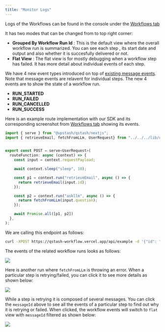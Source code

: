 ```yaml
---
title: "Monitor Logs"
---
```



Logs of the Workflows can be found in the console under the [Workflows tab](https://console.upstash.com/qstash?tab=workflows)

It has two modes that can be changed from to top right corner: 
- **Grouped By Workflow Run Id** : This is the default view where the overall workflow run is summarized. You can see each step 
, its start date and output and also whether it is succesfully delivered or not. 
- **Flat View** : The flat view is for mostly debugging when a workflow step has failed. It has more detail about individual 
events of each step. 

We have 4 new event types introduced on top of [existing message events](/qstash/howto/debug-logs). Note that message events are relavent for individual steps. 
The new 4 events are to show the state of a workflow run. 

- **RUN_STARTED**
- **RUN_FAILED** 
- **RUN_CANCELLED**
- **RUN_SUCCESS**

Here is an example route implementation with our SDK and its corresponding screenshot from [Workflows tab]() showing its events.

```javascript
import { serve } from "@upstash/qstash/nextjs";
import { retrieveEmail, fetchFromLLm, UserRequest} from "../../../lib/util";


export const POST = serve<UserRequest>(
  routeFunction: async (context) => {
    const input = context.requestPayload;

    await context.sleep("sleep", 10);

    const p1 = context.run("retrieveEmail", async () => {
      return retrieveEmail(input.id);
    });

    const p2 = context.run("askllm", async () => {
      return fetchFromLLm(input.question);
    });

    await Promise.all([p1, p2])
  },
);
```

We are calling this endpoint as follows:
```bash 
curl -XPOST https://qstash-workflow.vercel.app/api/example -d '{"id": "id_123", "question":"what is the meaning of life?"}'
```

The events of the related workflow runs looks as follows:

<Frame>
  <img src="/img/qstash/qstash-workflows.png" />
</Frame>

Here is another run where `fetchFromLLm` is throwing an error. 
When a particular step is retrying/failed, you can click it to see more details as shown below:

<Frame>
  <img src="/img/qstash/qstash-workflows-step-detail.png" />
</Frame>

While a step is retrying it is composed of several messages. You can click the `messageId` above to 
see all the events of a particular step to find out why it is retrying or failed. 
When clicked, the workflow events will switch to `flat` view with `messageId` filtered as shown below:

<Frame>
  <img src="/img/qstash/qstash-workflows-flat.png" />
</Frame>

